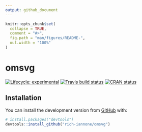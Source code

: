 ```yaml
---
output: github_document
---
```


<!-- README.md is generated from README.Rmd. Please edit that file -->

```r
knitr::opts_chunk$set(
  collapse = TRUE,
  comment = "#>",
  fig.path = "man/figures/README-",
  out.width = "100%"
)
```

# omsvg

<!-- badges: start -->
[![Lifecycle: experimental](https://img.shields.io/badge/lifecycle-experimental-orange.svg)](https://www.tidyverse.org/lifecycle/#experimental)
[![Travis build status](https://travis-ci.org/rich-iannone/omsvg.svg?branch=master)](https://travis-ci.org/rich-iannone/omsvg)
[![CRAN status](https://www.r-pkg.org/badges/version/omsvg)](https://CRAN.R-project.org/package=omsvg)
<!-- badges: end -->

## Installation

You can install the development version from [GitHub](https://github.com/) with:

``` r
# install.packages("devtools")
devtools::install_github("rich-iannone/omsvg")
```
